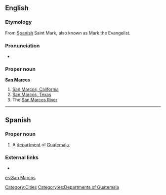 {{wikipedia}}
==English==

===Etymology===
From [[Spanish]] Saint Mark, also known as Mark the Evangelist.

===Pronunciation===
* {{a|US}} {{IPA|/sæn ˈmɑrkəs/}}

===Proper noun===
'''[[San]] [[Marcos]]'''

# [[w:San Marcos, California|San Marcos, California]]
# [[w:San Marcos, Texas|San Marcos, Texas]]
# The [[w:San Marcos River|San Marcos River]]

[[Category:Cities]]

----
==Spanish==

===Proper noun===
{{es-proper noun}}

# A [[department]] of [[Guatemala]].

===External links===
*{{pedialite|lang=es}}

[[Category:es:Departments of Guatemala]]

[[es:San Marcos]]